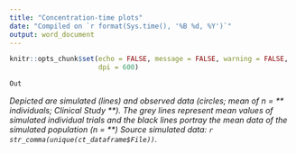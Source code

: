 ```yaml
---
title: "Concentration-time plots"
date: "Compiled on `r format(Sys.time(), '%B %d, %Y')`"
output: word_document
---
```


```r

knitr::opts_chunk$set(echo = FALSE, message = FALSE, warning = FALSE, 
                      dpi = 600)

```

```r

Out 

```

*Depicted are simulated (lines) and observed data (circles; mean of n = \*\* individuals; Clinical Study \*\*). The grey lines represent mean values of simulated individual trials and the black lines portray the mean data of the simulated population (n = \*\*) Source simulated data: `r str_comma(unique(ct_dataframe$File))`.*



